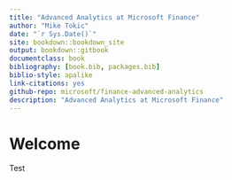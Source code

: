 ```yaml
--- 
title: "Advanced Analytics at Microsoft Finance"
author: "Mike Tokic"
date: "`r Sys.Date()`"
site: bookdown::bookdown_site
output: bookdown::gitbook
documentclass: book
bibliography: [book.bib, packages.bib]
biblio-style: apalike
link-citations: yes
github-repo: microsoft/finance-advanced-analytics
description: "Advanced Analytics at Microsoft Finance"
---
```


# Welcome {-}

Test